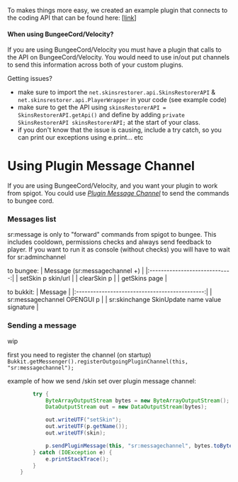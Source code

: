 To makes things more easy, we created an example plugin that connects to the coding API that can be found
here: [[link](https://github.com/SkinsRestorer/SkinsRestorerAPIExample)]

#### When using BungeeCord/Velocity?

If you are using BungeeCord/Velocity you must have a plugin that calls to the API on BungeeCord/Velocity. You would need
to use in/out put channels to send this information across both of your custom plugins.

Getting issues?

* make sure to import the `net.skinsrestorer.api.SkinsRestorerAPI` & `net.skinsrestorer.api.PlayerWrapper` in your
  code (see example code)
* make sure to get the API using `skinsRestorerAPI = SkinsRestorerAPI.getApi()`  and define by
  adding `private SkinsRestorerAPI skinsRestorerAPI;` at the start of your class.
* if you don't know that the issue is causing, include a try catch, so you can print our exceptions using e.print... etc

# Using Plugin Message Channel

If you are using BungeeCord/Velocity, and you want your plugin to work from spigot. You could use [*Plugin Message
Channel*](https://www.spigotmc.org/wiki/bukkit-bungee-plugin-messaging-channel/) to send the commands to bungee cord.

### Messages list

sr:message is only to "forward" commands from spigot to bungee. This includes cooldown, permissions checks and always
send feedback to player.
If you want to run it as console (without checks) you will have to wait for sr:adminchannel

to bungee:
| Message (sr:messagechannel +) |
|:-----------------------------:|
| setSkin p skin/url |
| clearSkin p |
| getSkins page |

to bukkit:
| Message |
|:---------------------------------------------:|
| sr:messagechannel OPENGUI p |
| sr:skinchange SkinUpdate name value signature |

### Sending a message

wip

first you need to register the channel (on startup)
`Bukkit.getMessenger().registerOutgoingPluginChannel(this, "sr:messagechannel");`

example of how we send /skin set <player> <skin> over plugin message channel:

```java
        try {
            ByteArrayOutputStream bytes = new ByteArrayOutputStream();
            DataOutputStream out = new DataOutputStream(bytes);

            out.writeUTF("setSkin");
            out.writeUTF(p.getName());
            out.writeUTF(skin);

            p.sendPluginMessage(this, "sr:messagechannel", bytes.toByteArray());
        } catch (IOException e) {
            e.printStackTrace();
        }
    }
```
